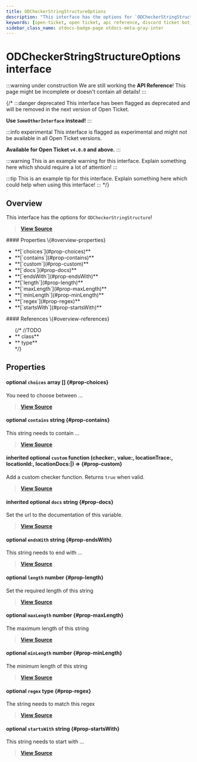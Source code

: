 ```yaml
---
title: ODCheckerStringStructureOptions
description: "This interface has the options for `ODCheckerStringStructure`!"
keywords: [open-ticket, open ticket, api reference, discord ticket bot, interface]
sidebar_class_name: otdocs-badge-page otdocs-meta-gray-inter
---
```

<head>
    <link rel="apple-touch-icon" href="/img/logo_vertical.png"/>
</head>

# ODCheckerStringStructureOptions <M color="gray">interface</M>

:::warning under construction
We are still working the **API Reference**! This page might be incomplete or doesn't contain all details!
:::

{/*
:::danger deprecated
This interface has been flagged as deprecated and will be removed in the next version of Open Ticket.

**Use `SomeOtherInterface` instead!**
:::

:::info experimental
This interface is flagged as experimental and might not be available in all Open Ticket versions.

**Available for Open Ticket `v4.0.0` and above.**
:::

:::warning
This is an example warning for this interface. Explain something here which should require a lot of attention!
:::

:::tip
This is an example tip for this interface. Explain something here which could help when using this interface!
:::
*/}

## Overview
This interface has the options for `ODCheckerStringStructure`!

> [**View Source**](https://otgithub.dj-dj.be/tree/main/src/core/api/modules/checker.ts#L487)

<FlexHorizontal>
<div style={{width:"50%"}} className="otdocs-flex-mobile-width">
    #### Properties \{#overview-properties}
    <ul>
        <li>**[`choices`](#prop-choices)**</li>
        <li>**[`contains`](#prop-contains)**</li>
        <li>**[`custom`](#prop-custom)**</li>
        <li>**[`docs`](#prop-docs)**</li>
        <li>**[`endsWith`](#prop-endsWith)**</li>
        <li>**[`length`](#prop-length)**</li>
        <li>**[`maxLength`](#prop-maxLength)**</li>
        <li>**[`minLength`](#prop-minLength)**</li>
        <li>**[`regex`](#prop-regex)**</li>
        <li>**[`startsWith`](#prop-startsWith)**</li>
    </ul>
</div>
<div style={{width:"50%"}} className="otdocs-flex-mobile-width">
    #### References \{#overview-references}
    <ul>
        {/*
        //TODO
        <li>**<code><ApiUrl url="class:ODId" label="api.ODId"/></code> <M color="purple">class</M>**</li>
        <li>**<code><ApiUrl url="type:ODExampleType" label="api.ODExampleType"/></code> <M color="brown">type</M>**</li>
        */}
    </ul>
</div>
</FlexHorizontal>

## Properties
<Divider></Divider>
#### <C color="pink">optional</C> `choices` <M color="pink">array</M> <ApiBlock><ApiUrl url="js:string" label="string"/>[]</ApiBlock> \{#prop-choices}
You need to choose between ...

> [**View Source**](https://otgithub.dj-dj.be/tree/main/src/core/api/modules/checker.ts#L501)

<Divider></Divider>
#### <C color="blue">optional</C> `contains` <M color="blue">string</M> <ApiBlock><ApiUrl url="js:string" label="string"/></ApiBlock> \{#prop-contains}
This string needs to contain ...

> [**View Source**](https://otgithub.dj-dj.be/tree/main/src/core/api/modules/checker.ts#L499)

<Divider></Divider>
#### <C color="orange">inherited</C> <C color="orange">optional</C> `custom` <M color="orange">function</M> <ApiBlock>(checker:<ApiUrl url="class:ODChecker" label="api.ODChecker"/>, value:<ApiUrl url="type:ODValidJsonType" label="api.ODValidJsonType"/>, locationTrace:<ApiUrl url="type:ODCheckerLocationTrace" label="api.ODCheckerLocationTrace"/>, locationId:<ApiUrl url="class:ODId" label="api.ODId"/>, locationDocs:<ApiUrl url="js:null" label="null"/>|<ApiUrl url="js:string" label="string"/>) => <ApiUrl url="js:boolean" label="boolean"/></ApiBlock> \{#prop-custom}
Add a custom checker function. Returns `true` when valid.

> [**View Source**](https://otgithub.dj-dj.be/tree/main/src/core/api/modules/checker.ts#L392)

<Divider></Divider>
#### <C color="blue">inherited</C> <C color="blue">optional</C> `docs` <M color="blue">string</M> <ApiBlock><ApiUrl url="js:string" label="string"/></ApiBlock> \{#prop-docs}
Set the url to the documentation of this variable.

> [**View Source**](https://otgithub.dj-dj.be/tree/main/src/core/api/modules/checker.ts#L394)

<Divider></Divider>
#### <C color="blue">optional</C> `endsWith` <M color="blue">string</M> <ApiBlock><ApiUrl url="js:string" label="string"/></ApiBlock> \{#prop-endsWith}
This string needs to end with ...

> [**View Source**](https://otgithub.dj-dj.be/tree/main/src/core/api/modules/checker.ts#L497)

<Divider></Divider>
#### <C color="green">optional</C> `length` <M color="green">number</M> <ApiBlock><ApiUrl url="js:number" label="number"/></ApiBlock> \{#prop-length}
Set the required length of this string

> [**View Source**](https://otgithub.dj-dj.be/tree/main/src/core/api/modules/checker.ts#L493)

<Divider></Divider>
#### <C color="green">optional</C> `maxLength` <M color="green">number</M> <ApiBlock><ApiUrl url="js:number" label="number"/></ApiBlock> \{#prop-maxLength}
The maximum length of this string

> [**View Source**](https://otgithub.dj-dj.be/tree/main/src/core/api/modules/checker.ts#L491)

<Divider></Divider>
#### <C color="green">optional</C> `minLength` <M color="green">number</M> <ApiBlock><ApiUrl url="js:number" label="number"/></ApiBlock> \{#prop-minLength}
The minimum length of this string

> [**View Source**](https://otgithub.dj-dj.be/tree/main/src/core/api/modules/checker.ts#L489)

<Divider></Divider>
#### <C color="brown">optional</C> `regex` <M color="brown">type</M> <ApiBlock><ApiUrl url="js:regex" label="RegExp"/></ApiBlock> \{#prop-regex}
The string needs to match this regex

> [**View Source**](https://otgithub.dj-dj.be/tree/main/src/core/api/modules/checker.ts#L503)

<Divider></Divider>
#### <C color="blue">optional</C> `startsWith` <M color="blue">string</M> <ApiBlock><ApiUrl url="js:string" label="string"/></ApiBlock> \{#prop-startsWith}
This string needs to start with ...

> [**View Source**](https://otgithub.dj-dj.be/tree/main/src/core/api/modules/checker.ts#L495)

<Divider></Divider>
